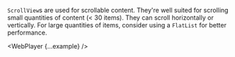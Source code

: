 

`ScrollView`s are used for scrollable content. They're well suited for scrolling small quantities of content (< 30 items). They can scroll horizontally or vertically. For large quantities of items, consider using a `FlatList` for better performance.

<WebPlayer {...example} />

